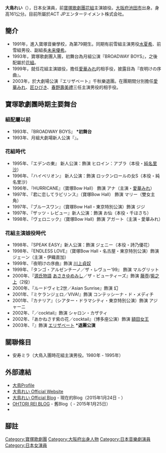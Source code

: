 {{BLP unsourced|time=2021-10-14T04:21:53+00:00}}
{{roughtranslation|time=2017-03-31T09:03:21+00:00}}
{{藝人
|type=女演员
| 姓名 = 大鳥れい(おおとり れい）
| 本名 = 藤田美登里(ふじた みどり)
| 出生日期 = {{birth_date_and _age|1973|11|6}}
| 出生地點 = {{JPN}}
| 職業 = 舞台演員
| yearsactive = 1993-
}}
{{japanese|japanese=大鳥 れい|kana=おおとり れい|romaji=Ootori Rei}}

'''大鳥れい'''（{{bd|1973年|11月6日||}}），日本女演員，前[[寶塚歌劇團|寶塚歌劇團]][[花組|花組]]主演娘役。[[大阪府|大阪府]][[池田市|池田市]]出身。身高161公分。目前所屬於ACT JPエンターテイメント株式会社。

== 簡介 ==
* 1991年，進入寶塚音樂學校，為第79期生。同期有前雪組主演男役[[水夏希|水夏希]]、前雪組男役、副組長[[未来優希|未来優希]]。
* 1993年，寶塚歌劇團入團，初舞台為月組公演『BROADWAY BOYS』，之後配屬於[[花組|花組]]。
* 1999年，就任花組主演娘役，擔任[[愛華みれ|愛華みれ]]的相手役，披露目為『夜明けの序曲』。
* 2003年，於大劇場公演『エリザベート』千秋樂退團。在團期間分別擔任[[愛華みれ|愛華みれ]]、[[匠ひびき|匠ひびき]]、[[春野寿美礼|春野壽美禮]]三任主演男役的相手役。

== 寶塚歌劇團時期主要舞台 ==

=== 組配屬以前 ===
* 1993年、『BROADWAY BOYS』 '''*初舞台'''
* 1993年、月組大劇場新人公演『{{Translink|ja|グランドホテル (宝塚歌劇)|4=グランドホテル}}』。

=== 花組時代 ===
* 1995年、『エデンの東』 新人公演：飾演  ヒロイン：アブラ（本役・[[純名里沙|純名里沙]]）
* 1996年、『ハイペリオン』 新人公演：飾演  ロックンロールの女S（本役・純名里沙）
* 1996年、『HURRICANE』（寶塚Bow Hall） 飾演  アナ（主演・[[愛華みれ|愛華みれ]]）
* 1997年、『君に恋してラビリンス』（寶塚Bow Hall） 飾演  マリー（雙女主角）
* 1997年、『ブルースワン』（寶塚Bow Hall・東京特別公演）飾演  ジジ
* 1997年、『ザッツ・レビュー』新人公演：飾演  お仙（本役・千ほさち）
* 1998年、『ヴェロニック』（寶塚Bow Hall）飾演  アガート（主演・愛華みれ）

=== 花組主演娘役時代 ===
* 1998年、『SPEAK EASY』新人公演：飾演  ジェニー（本役・詩乃優花）
* 1998年、『ENDLESS LOVE』（寶塚Bow Hall・名古屋・東京特別公演）飾演  ジェーン（主演・伊織直加）
* 1999年、『夜明けの序曲』飾演  [[川上貞奴|川上貞奴]]
* 1999年、『タンゴ・アルゼンチーノ／ザ・レヴュー‘99』 飾演 マルグリット
* 2000年、『[[源氏物語|源氏物語]] [[あさきゆめみし|あさきゆめみし]]／ザ・ビューティーズ』飾演  [[藤壺|藤壺]]/[[紫之上|紫之上]]（2役）
* 2000年、『ルードヴィヒ2世／Asian Sunrise』飾演  幻
* 2001年、『ミケランジェロ／VIVA!』飾演  コンテッシーナ・ド・メディチ
* 2001年、『カナリア』（シアター・ドラマシティ・東京特別公演）飾演  アジャーニ
* 2002年、『{{TSL|ja|琥珀色の雨にぬれて}}／cocktail』飾演  シャロン・カザティ
* 2002年、『あかねさす紫の花／cocktail』（博多座公演）飾演  [[額田王|額田女王]]
* 2003年、『{{TSL|ja|エリザベート -愛と死の輪舞-|4=エリザベート -愛と死の輪舞-}}』飾演  [[伊丽莎白皇后|エリザベート]] '''*退團公演'''

== 關聯條目 ==
* 安寿ミラ（大鳥入團時花組主演男役。1980年 - 1995年）

== 外部連結 ==
* [http://www.act-jp.co.jp/artists-rei-ohtori 大鳥Profile] {{Wayback|url=http://www.act-jp.co.jp/artists-rei-ohtori |date=20201204200538 }}
* [http://reiohtori.web.fc2.com/ 大鳥れい Official Website] {{Wayback|url=http://reiohtori.web.fc2.com/ |date=20190623184842 }}
* [http://ameblo.jp/rei-ohtori 大鳥れい Official Blog] {{Wayback|url=http://ameblo.jp/rei-ohtori |date=20201127130530 }} - 現在的Blog（2015年1月24日 - ）
* [http://ohtorirei.blog46.fc2.com/ OHTORI REI BLOG] {{Wayback|url=http://ohtorirei.blog46.fc2.com/ |date=20210226162550 }} - 舊Blog（ - 2015年1月25日）
* {{Twitter|midoriootori}}

== 腳註 ==
{{reflist}}

{{寶塚歌劇團花組主演娘役|1998.10.6 - 2003.2.9}}
{{DEFAULTSORT:ootori rei}}
[[Category:寶塚歌劇團|Category:寶塚歌劇團]]
[[Category:大阪府出身人物|Category:大阪府出身人物]]
[[Category:日本音樂劇演員|Category:日本音樂劇演員]]
[[Category:日本女演員|Category:日本女演員]]